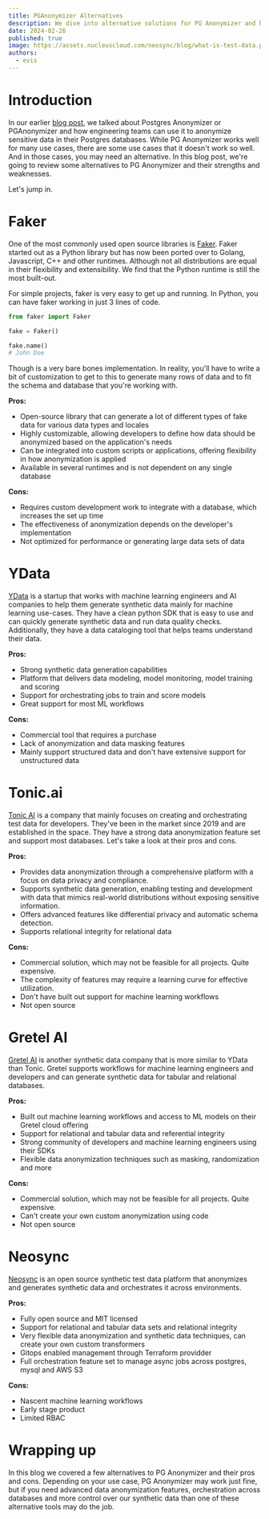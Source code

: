 ```yaml
---
title: PGAnonymizer Alternatives
description: We dive into alternative solutions for PG Anonymizer and how to evaluate them.
date: 2024-02-26
published: true
image: https://assets.nucleuscloud.com/neosync/blog/what-is-test-data.png
authors:
  - evis
---
```


# Introduction

In our earlier [blog post](/blog/what-is-pg-anonymizer), we talked about Postgres Anonymizer or PGAnonymizer and how engineering teams can use it to anonymize sensitive data in their Postgres databases. While PG Anonymizer works well for many use cases, there are some use cases that it doesn't work so well. And in those cases, you may need an alternative. In this blog post, we're going to review some alternatives to PG Anonymizer and their strengths and weaknesses.

Let's jump in.

# Faker

One of the most commonly used open source libraries is [Faker](https://faker.readthedocs.io/en/master/). Faker started out as a Python library but has now been ported over to Golang, Javascript, C++ and other runtimes. Although not all distributions are equal in their flexibility and extensibility. We find that the Python runtime is still the most built-out.

For simple projects, faker is very easy to get up and running. In Python, you can have faker working in just 3 lines of code.

```python
from faker import Faker

fake = Faker()

fake.name()
# John Doe
```

Though is a very bare bones implementation. In reality, you'll have to write a bit of customization to get to this to generate many rows of data and to fit the schema and database that you're working with.

**Pros:**

- Open-source library that can generate a lot of different types of fake data for various data types and locales
- Highly customizable, allowing developers to define how data should be anonymized based on the application's needs
- Can be integrated into custom scripts or applications, offering flexibility in how anonymization is applied
- Available in several runtimes and is not dependent on any single database

**Cons:**

- Requires custom development work to integrate with a database, which increases the set up time
- The effectiveness of anonymization depends on the developer's implementation
- Not optimized for performance or generating large data sets of data

# YData

[YData](https://ydata.ai/) is a startup that works with machine learning engineers and AI companies to help them generate synthetic data mainly for machine learning use-cases. They have a clean python SDK that is easy to use and can quickly generate synthetic data and run data quality checks. Additionally, they have a data cataloging tool that helps teams understand their data.

**Pros:**

- Strong synthetic data generation capabilities
- Platform that delivers data modeling, model monitoring, model training and scoring
- Support for orchestrating jobs to train and score models
- Great support for most ML workflows

**Cons:**

- Commercial tool that requires a purchase
- Lack of anonymization and data masking features
- Mainly support structured data and don't have extensive support for unstructured data

# Tonic.ai

[Tonic AI](https://tonic.ai) is a company that mainly focuses on creating and orchestrating test data for developers. They've been in the market since 2019 and are established in the space. They have a strong data anonymization feature set and support most databases. Let's take a look at their pros and cons.

**Pros:**

- Provides data anonymization through a comprehensive platform with a focus on data privacy and compliance.
- Supports synthetic data generation, enabling testing and development with data that mimics real-world distributions without exposing sensitive information.
- Offers advanced features like differential privacy and automatic schema detection.
- Supports relational integrity for relational data

**Cons:**

- Commercial solution, which may not be feasible for all projects. Quite expensive.
- The complexity of features may require a learning curve for effective utilization.
- Don't have built out support for machine learning workflows
- Not open source

# Gretel AI

[Gretel AI](https://gretel.ai/) is another synthetic data company that is more similar to YData than Tonic. Gretel supports workflows for machine learning engineers and developers and can generate synthetic data for tabular and relational databases.

**Pros:**

- Built out machine learning workflows and access to ML models on their Gretel cloud offering
- Support for relational and tabular data and referential integrity
- Strong community of developers and machine learning engineers using their SDKs
- Flexible data anonymization techniques such as masking, randomization and more

**Cons:**

- Commercial solution, which may not be feasible for all projects. Quite expensive.
- Can't create your own custom anonymization using code
- Not open source

# Neosync

[Neosync](https://neosync.dev) is an open source synthetic test data platform that anonymizes and generates synthetic data and orchestrates it across environments.

**Pros:**

- Fully open source and MIT licensed
- Support for relational and tabular data sets and relational integrity
- Very flexible data anonymization and synthetic data techniques, can create your own custom transformers
- Gitops enabled management through Terraform providder
- Full orchestration feature set to manage async jobs across postgres, mysql and AWS S3

**Cons:**

- Nascent machine learning workflows
- Early stage product
- Limited RBAC

# Wrapping up

In this blog we covered a few alternatives to PG Anonymizer and their pros and cons. Depending on your use case, PG Anonymizer may work just fine, but if you need advanced data anonymization features, orchestration across databases and more control over our synthetic data than one of these alternative tools may do the job.
